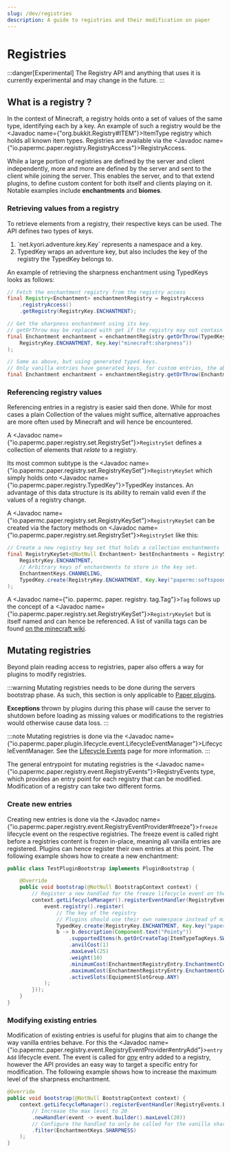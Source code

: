 ```yaml
---
slug: /dev/registries
description: A guide to registries and their modification on paper
---
```


# Registries

:::danger[Experimental]
The Registry API and anything that uses it is currently experimental and may change in the future.
:::

## What is a registry ?

In the context of Minecraft, a registry holds onto a set of values of the same type, identifying
each by a key. An example of such a registry would be the <Javadoc name={"org.bukkit.Registry#ITEM"}>ItemType registry</Javadoc> which holds all known item types.
Registries are available via the <Javadoc name={"io.papermc.paper.registry.RegistryAccess"}>RegistryAccess</Javadoc>.

While a large portion of registries are defined by the server and client independently, more and
more are defined by the server and sent to the client while joining the server.
This enables the server, and to that extend plugins, to define custom content for both itself and
clients playing on it.
Notable examples include **enchantments** and **biomes**.

### Retrieving values from a registry

To retrieve elements from a registry, their respective keys can be used.
The API defines two types of keys.
<ol>
  <li>
    `net.kyori.adventure.key.Key` represents a namespace and a key.
  </li>
  <li>
    <Javadoc name={"io.papermc.paper.registry.TypedKey"}>TypedKey</Javadoc> wraps an adventure key,
    but also includes the <Javadoc name={"io.papermc.paper.registry.TypedKey#registryKey()"}>key of
    the registry</Javadoc> the
    <Javadoc name={"io.papermc.paper.registry.TypedKey"}>TypedKey</Javadoc> belongs to.
  </li>
</ol>
An example of retrieving the sharpness enchantment using
<Javadoc name={"io.papermc.paper.registry.TypedKey"}>TypedKeys</Javadoc> looks as follows:

```java
// Fetch the enchantment registry from the registry access
final Registry<Enchantment> enchantmentRegistry = RegistryAccess
    .registryAccess()
    .getRegistry(RegistryKey.ENCHANTMENT);

// Get the sharpness enchantment using its key.
// getOrThrow may be replaced with get if the registry may not contain said value
final Enchantment enchantment = enchantmentRegistry.getOrThrow(TypedKey.create(
    RegistryKey.ENCHANTMENT, Key.key("minecraft:sharpness"))
);

// Same as above, but using generated typed keys.
// Only vanilla entries have generated keys, for custom entries, the above method must be used.
final Enchantment enchantment = enchantmentRegistry.getOrThrow(EnchantmentKeys.SHARPNESS);
```

### Referencing registry values

Referencing entries in a registry is easier said then done.
While for most cases a plain Collection of the values might suffice, alternative approaches are
more often used by Minecraft and will hence be encountered.

A <Javadoc name={"io.papermc.paper.registry.set.RegistrySet"}>`RegistrySet`</Javadoc> defines a
collection of elements that *relate* to a registry.

Its most common subtype is the
<Javadoc name={"io.papermc.paper.registry.set.RegistryKeySet"}>`RegistryKeySet`</Javadoc> which
simply holds onto <Javadoc name={"io.papermc.paper.registry.TypedKey"}>TypedKey</Javadoc> instances.
An advantage of this data structure is its ability to remain valid even if the values of a
registry change.

A <Javadoc name={"io.papermc.paper.registry.set.RegistryKeySet"}>`RegistryKeySet`</Javadoc> can be
created via the factory methods on <Javadoc name={"io.papermc.paper.registry.set.RegistrySet"}>`RegistrySet`</Javadoc> like this:
```java
// Create a new registry key set that holds a collection enchantments
final RegistryKeySet<@NotNull Enchantment> bestEnchantments = RegistrySet.keySet(
    RegistryKey.ENCHANTMENT,
    // Arbitrary keys of enchantments to store in the key set.
    EnchantmentKeys.CHANNELING,
    TypedKey.create(RegistryKey.ENCHANTMENT, Key.key("papermc:softspoon"))
);
```

A <Javadoc name={"io. papermc. paper. registry. tag.Tag"}>`Tag`</Javadoc> follows up the concept
of a <Javadoc name={"io.papermc.paper.registry.set.RegistryKeySet"}>`RegistryKeySet`</Javadoc>
but is itself named and can hence be referenced.
A list of vanilla tags can be found <a href="https://minecraft.wiki/w/Tag#Java_Edition_2">on the minecraft wiki</a>.

## Mutating registries

Beyond plain reading access to registries, paper also offers a way for plugins to modify registries.

:::warning
Mutating registries needs to be done during the servers bootstrap phase.
As such, this section is only applicable to [Paper plugins](../getting-started/paper-plugins.mdx).

**Exceptions** thrown by plugins during this phase will cause the server to shutdown before loading
as missing values or modifications to the registries would otherwise cause data loss.
:::

:::note
Mutating registries is done via the
<Javadoc
  name={"io.papermc.paper.plugin.lifecycle.event.LifecycleEventManager"}>LifecycleEventManager</Javadoc>.
See the [Lifecycle Events](./lifecycle.mdx) page for more information.
:::

The general entrypoint for mutating registries is
the <Javadoc name={"io.papermc.paper.registry.event.RegistryEvents"}>RegistryEvents</Javadoc> type,
which provides an entry point for each registry that can be modified.
Modification of a registry can take two different forms.

### Create new entries

Creating new entries is done via the <Javadoc name={"io.papermc.paper.registry.event.RegistryEventProvider#freeze"}>`freeze` lifecycle event</Javadoc>
on the respective registries.
The freeze event is called right before a registries content is frozen in-place, meaning all vanilla entries are registered.
Plugins can hence register their own entries at this point.
The following example shows how to create a new enchantment:

```java
public class TestPluginBootstrap implements PluginBootstrap {

    @Override
    public void bootstrap(@NotNull BootstrapContext context) {
        // Register a new handled for the freeze lifecycle event on the enchantment registry
        context.getLifecycleManager().registerEventHandler(RegistryEvents.ENCHANTMENT.freeze().newHandler(event -> {
            event.registry().register(
                // The key of the registry
                // Plugins should use their own namespace instead of minecraft or papermc
                TypedKey.create(RegistryKey.ENCHANTMENT, Key.key("papermc:pointy")),
                b -> b.description(Component.text("Pointy"))
                    .supportedItems(h.getOrCreateTag(ItemTypeTagKeys.SWORDS))
                    .anvilCost(1)
                    .maxLevel(25)
                    .weight(10)
                    .minimumCost(EnchantmentRegistryEntry.EnchantmentCost.of(1, 1))
                    .maximumCost(EnchantmentRegistryEntry.EnchantmentCost.of(3, 1))
                    .activeSlots(EquipmentSlotGroup.ANY)
            );
        }));
    }
}
```

### Modifying existing entries

Modification of existing entries is useful for plugins that aim to change the way vanilla entries
behave. For this the <Javadoc name={"io.papermc.paper.registry.event.RegistryEventProvider#entryAdd"}>`entryAdd` lifecycle event</Javadoc>.
The event is called for <u>*any*</u> entry added to a registry, however the API provides an easy way to target a specific entry for modification.
The following example shows how to increase the maximum level of the sharpness enchantment.

```java
@Override
public void bootstrap(@NotNull BootstrapContext context) {
    context.getLifecycleManager().registerEventHandler(RegistryEvents.ENCHANTMENT.entryAdd()
        // Increase the max level to 20
        .newHandler(event -> event.builder().maxLevel(20))
        // Configure the handled to only be called for the vanilla sharpness enchantment.
        .filter(EnchantmentKeys.SHARPNESS)
    );
}
```
